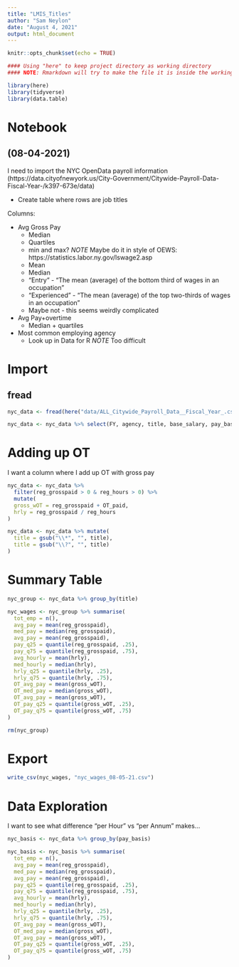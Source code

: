 ```yaml
---
title: "LMIS_Titles"
author: "Sam Neylon"
date: "August 4, 2021"
output: html_document
---
```


```r
knitr::opts_chunk$set(echo = TRUE)

#### Using "here" to keep project directory as working directory
#### NOTE: Rmarkdown will try to make the file it is inside the working directory, but "here" should fix it.

library(here)
library(tidyverse)
library(data.table)

```

# Notebook

## (08-04-2021)

I need to import the NYC OpenData payroll information (https://data.cityofnewyork.us/City-Government/Citywide-Payroll-Data-Fiscal-Year-/k397-673e/data)

* Create table where rows are job titles

Columns:

* Avg Gross Pay
  * Median
  * Quartiles
  * min and max?
*NOTE* Maybe do it in style of OEWS: https://statistics.labor.ny.gov/lswage2.asp
  * Mean
  * Median
  * "Entry" - "The mean (average) of the bottom third of wages in an occupation"
  * "Experienced" - "The mean (average) of the top two-thirds of wages in an occupation"
  * Maybe not - this seems weirdly complicated
* Avg Pay+overtime
  * Median + quartiles
* Most common employing agency
  * Look up in Data for R
  *NOTE* Too difficult
  
# Import

## fread

```r

nyc_data <- fread(here("data/ALL_Citywide_Payroll_Data__Fiscal_Year_.csv"), col.names = c("FY", "payroll_num", "agency", "last", "first", "ME", "start_date", "borough", "title", "leave_status", "base_salary", "pay_basis", "reg_hours", "reg_grosspaid", "OT_hrs", "OT_paid", "total_otherPay"))

nyc_data <- nyc_data %>% select(FY, agency, title, base_salary, pay_basis, reg_hours, reg_grosspaid, OT_hrs, OT_paid, total_otherPay)


```

# Adding up OT

I want a column where I add up OT with gross pay

```r

nyc_data <- nyc_data %>%
  filter(reg_grosspaid > 0 & reg_hours > 0) %>% 
  mutate(
  gross_wOT = reg_grosspaid + OT_paid,
  hrly = reg_grosspaid / reg_hours
)

nyc_data <- nyc_data %>% mutate(
  title = gsub("\\*", "", title),
  title = gsub("\\?", "", title)
)

```



# Summary Table

```r

nyc_group <- nyc_data %>% group_by(title)

nyc_wages <- nyc_group %>% summarise(
  tot_emp = n(),
  avg_pay = mean(reg_grosspaid),
  med_pay = median(reg_grosspaid),
  avg_pay = mean(reg_grosspaid),
  pay_q25 = quantile(reg_grosspaid, .25),
  pay_q75 = quantile(reg_grosspaid, .75),
  avg_hourly = mean(hrly),
  med_hourly = median(hrly),
  hrly_q25 = quantile(hrly, .25),
  hrly_q75 = quantile(hrly, .75),
  OT_avg_pay = mean(gross_wOT),
  OT_med_pay = median(gross_wOT),
  OT_avg_pay = mean(gross_wOT),
  OT_pay_q25 = quantile(gross_wOT, .25),
  OT_pay_q75 = quantile(gross_wOT, .75)
)

rm(nyc_group)

```
 
# Export

```r

write_csv(nyc_wages, "nyc_wages_08-05-21.csv")

```

# Data Exploration

I want to see what difference "per Hour" vs "per Annum" makes...

```r

nyc_basis <- nyc_data %>% group_by(pay_basis)

nyc_basis <- nyc_basis %>% summarise(
  tot_emp = n(),
  avg_pay = mean(reg_grosspaid),
  med_pay = median(reg_grosspaid),
  avg_pay = mean(reg_grosspaid),
  pay_q25 = quantile(reg_grosspaid, .25),
  pay_q75 = quantile(reg_grosspaid, .75),
  avg_hourly = mean(hrly),
  med_hourly = median(hrly),
  hrly_q25 = quantile(hrly, .25),
  hrly_q75 = quantile(hrly, .75),
  OT_avg_pay = mean(gross_wOT),
  OT_med_pay = median(gross_wOT),
  OT_avg_pay = mean(gross_wOT),
  OT_pay_q25 = quantile(gross_wOT, .25),
  OT_pay_q75 = quantile(gross_wOT, .75)
)


```

